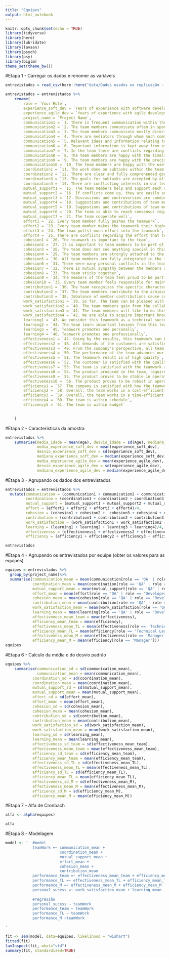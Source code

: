 ---
title: "Equipes"
output: html_notebook
---

```{r setup, include=FALSE, message=FALSE}

knitr::opts_chunk$set(echo = TRUE)
library(tidyverse)
library(here)
library(lubridate)
library(lavaan)
library(psych)
library(psy)
library(biglm)
theme_set(theme_bw())

```

#Etapa 1 - Carregar os dados e renomer as variáveis

```{r}

entrevistados = read_csv(here::here("data/Dados usados na replicação - TEAMWORK QUALITY.csv"))

entrevistados = entrevistados %>%
    rename(
        role = `Your Role`,
        experience_soft_dev = `Years of experience with software development`,
        experience_agile_dev = `Years of experience with agile development`,
        project_name = `Project Name`,
        communication1 = `1. There is frequent communication within the team.`,
        communication2 = `2. The team members communicate often in spontaneous meetings, phone conversations, etc.`,
        communication3 = `3. The team members communicate mostly directly and personally with each other`,
        communication4 = `4. There are mediators through whom much communication is conducted`,
        communication5 = `5. Relevant ideas and information relating to the teamwork is shared openly by all team members`,
        communication6 = `6. Important information is kept away from other team members in certain situations`,
        communication7 = `7. In the team there are conflicts regarding the openness of the information flow`,
        communication8 = `8. The team members are happy with the timeliness in which they receive information from other teammembers`,
        communication9 = `9. The team members are happy with the precision of the information they receive from other teammembers`,
        communication10 = `10. The team members are happy with the usefulness of the information they receive from other teammembers`,
        coordination1 = `11. The work done on subtasks within the team is closely harmonized`,
        coordination2 = `12. There are clear and fully comprehended goals for subtasks within our team`,
        coordination3 = `13. The goals for subtasks are accepted by all team members`,
        coordination4 = `14. There are conflicting interests in our team regarding subtasks/subgoals`,
        mutual_support1 = `15. The team members help and support each other as best they can`,
        mutual_support2 = `16. If conflicts come up, they are easily and quickly resolved`,
        mutual_support3 = `17. Discussions and controversies are conducted constructively`,
        mutual_support4 = `18. Suggestions and contributions of team members are respected`,
        mutual_support5 = `19. Suggestions and contributions of team members are discussed and further developed`,
        mutual_support6 = `20. The team is able to reach consensus regarding important issues`,
        mutual_support7 = `21. The team cooperate well`,
        effort1 = `22. Every team member fully pushes the teamwork`,
        effort2 = `23. Every team member makes the teamwork their highest priority`,
        effort3 = `24. The team put(s) much effort into the teamwork`,
        effort4 = `25. There are conflicts regarding the effort that team members put into the teamwork`,
        cohesion1 = `26. The teamwork is important to the team`,
        cohesion2 = `27. It is important to team members to be part of the team`,
        cohesion3 = `28. The team does not see anything special in this teamwork`,
        cohesion4 = `29. The team members are strongly attached to the team`,
        cohesion5 = `30. All team members are fully integrated in the team`,
        cohesion6 = `31. There were many personal conflicts in the team`,
        cohesion7 = `32. There is mutual sympathy between the members of the team`,
        cohesion8 = `33. The team sticks together`,
        cohesion9 = `34. The members of the team feel proud to be part of the team`,
        cohesion10 = `35. Every team member feels responsible for maintaining and protecting the team`,
        contribution1 = `36. The team recognizes the specific characteristics (strengths and weaknesses) of the individual teammembers`,
        contribution2 = `37. The team members contribute to the achievement of the team's goals in accordance with their specific potential`,
        contribution3 = `38. Imbalance of member contributions cause conflicts in our team`,
        work_satisfaction1 = `39. So far, the team can be pleased with its work`,
        work_satisfaction2 = `40. The team members gain from the collaborative teamwork`,
        work_satisfaction3 = `41. The team members will like to do this type of collaborative work again`,
        work_satisfaction4 = `42. We are able to acquire important know-how through this teamwork`,
        learning1 = `43. We consider this teamwork as a technical success`,
        learning2 = `44. The team learn important lessons from this teamwork`,
        learning3 = `45. Teamwork promotes one personally`,
        learning4 = `46. Teamwork promotes one professionally`,
        effectiveness1 = `47. Going by the results, this teamwork can be regarded as successful`,
        effectiveness2 = `48. All demands of the customers are satisfied`,
        effectiveness3 = `49. From the company's perspective, all team goals are achieved`,
        effectiveness4 = `50. The performance of the team advances our image to the customer`,
        effectiveness5 = `51. The teamwork result is of high quality`,
        effectiveness6 = `52. The customer is satisfied with the quality of the teamwork result`,
        effectiveness7 = `53. The team is satisfied with the teamwork result`,
        effectiveness8 = `54. The product produced in the team, requires little rework`,
        effectiveness9 = `55. The product proves to be stable in operation`,
        effectiveness10 = `56. The product proves to be robust in operation`,
        efficiency1 = `57. The company is satisfied with how the teamwork progresses`,
        efficiency2 = `58. Overall, the team works in a cost-efficient way`,
        efficiency3 = `59. Overall, the team works in a time-efficient way`,
        efficiency4 = `60. The team is within schedule`,
        efficiency5 = `61. The team is within budget`

        
    )
```

#Etapa 2 - Características da amostra

```{r}

entrevistados %>%
    summarise(media_idade = mean(Age), desvio_idade = sd(Age), mediana_idade = median(Age),
              media_experience_soft_dev = mean(experience_soft_dev), 
              desvio_experience_soft_dev = sd(experience_soft_dev),
              mediana_experience_soft_dev = median(experience_soft_dev),
              media_experience_agile_dev = mean(experience_agile_dev), 
              desvio_experience_agile_dev = sd(experience_agile_dev),
              mediana_experience_agile_dev = median(experience_agile_dev))

```

#Etapa 3 - Agrupando os dados dos entrevistados

```{r}

entrevistados = entrevistados %>%
  mutate(communication = (communication1 + communication2 + communication3 + communication4 + communication5 + communication6 + communication7 + communication8 + communication9 + communication10)/10,
         coordination = (coordination1 + coordination2 + coordination3 + coordination4)/4,
         mutual_support = (mutual_support1 + mutual_support2 + mutual_support3 + mutual_support4 + mutual_support5 + mutual_support6 + mutual_support7)/7,
         effort = (effort1 + effort2 + effort3 + effort4)/4,
         cohesion = (cohesion1 + cohesion2 +  cohesion3 + cohesion4 + cohesion5 + cohesion6 + cohesion7 + cohesion8 + cohesion9 + cohesion10)/10,
         contribution = (contribution1 + contribution2 + contribution3)/3,
         work_satisfaction = (work_satisfaction1 + work_satisfaction2 + work_satisfaction3 + work_satisfaction4)/4,
         learning = (learning1 + learning2 + learning3 + learning4)/4,
         effectiveness = (effectiveness1 + effectiveness2 + effectiveness3 + effectiveness4 + effectiveness5 + effectiveness6 + effectiveness7 + effectiveness8 + effectiveness9 + effectiveness10)/10,
         efficiency = (efficiency1 + efficiency2 + efficiency3 + efficiency4 + efficiency5)/5)

entrevistados

```

#Etapa 4 - Agrupando os entrevistados por equipe (obter os valores para as equipes)

```{r}

equipes = entrevistados %>%
  group_by(project_name)%>%
  summarise(communication_mean = mean(communication[role == 'QA' | role == 'Developer' | role == 'Scrum Master']), 
            coordination_mean = mean(coordination[role == 'QA' | role == 'Developer' | role == 'Scrum Master']), 
            mutual_support_mean = mean(mutual_support[role == 'QA' | role == 'Developer' | role == 'Scrum Master']),
            effort_mean = mean(effort[role == 'QA' | role == 'Developer' | role == 'Scrum Master']), 
            cohesion_mean = mean(cohesion[role == 'QA' | role == 'Developer' | role == 'Scrum Master']), 
            contribution_mean = mean(contribution[role == 'QA' | role == 'Developer' | role == 'Scrum Master']),
            work_satisfaction_mean = mean(work_satisfaction[role == 'QA' | role == 'Developer' | role == 'Scrum Master']), 
            learning_mean = mean(learning[role == 'QA' | role == 'Developer' | role == 'Scrum Master']), 
            effectiveness_mean_team = mean(effectiveness),
            efficiency_mean_team = mean(efficiency),
            effectiveness_mean_TL = mean(effectiveness[role == 'Technical Lead']),
            efficiency_mean_TL = mean(efficiency[role == 'Technical Lead']),
            effectiveness_mean_M = mean(effectiveness[role == 'Manager']),
            efficiency_mean_M = mean(efficiency[role == 'Manager']))
equipes

```

#Etapa 6 - Calculo da média e do desvio padrão

```{r}

equipes %>%
    summarise(communication_sd = sd(communication_mean), 
              communication_mean = mean(communication_mean),
            coordination_sd = sd(coordination_mean),
            coordination_mean = mean(coordination_mean),
            mutual_support_sd = sd(mutual_support_mean),
            mutual_support_mean = mean(mutual_support_mean), 
            effort_sd = sd(effort_mean), 
            effort_mean = mean(effort_mean),
            cohesion_sd = sd(cohesion_mean), 
            cohesion_mean = mean(cohesion_mean), 
            contribution_sd = sd(contribution_mean),
            contribution_mean = mean(contribution_mean),
            work_satisfaction_sd = sd(work_satisfaction_mean), 
            work_satisfaction_mean = mean(work_satisfaction_mean),
            learning_sd = sd(learning_mean), 
            learning_mean = mean(learning_mean), 
            effectiveness_sd_team = sd(effectiveness_mean_team),
            effectiveness_mean_team = mean(effectiveness_mean_team),
            efficiency_sd_team = sd(efficiency_mean_team),
            efficiency_mean_team = mean(efficiency_mean_team),
            effectiveness_sd_TL = sd(effectiveness_mean_TL),
            effectiveness_mean_TL = mean(effectiveness_mean_TL),
            efficiency_sd_TL = sd(efficiency_mean_TL),
            efficiency_mean_TL = mean(efficiency_mean_TL),
            effectiveness_sd_M = sd(effectiveness_mean_M),
            effectiveness_mean_M = mean(effectiveness_mean_M),
            efficiency_sd_M = sd(efficiency_mean_M),
            efficiency_mean_M = mean(efficiency_mean_M))


```

#Etapa 7 - Alfa de Cronbach

```{r}

alfa <- alpha(equipes)

alfa

```


#Etapa 8 - Modelagem 

```{r}

model <- '  #model
            teamWork =~ communication_mean +
                        coordination_mean + 
                        mutual_support_mean + 
                        effort_mean + 
                        cohesion_mean + 
                        contribution_mean
            performance_team =~ effectiveness_mean_team + efficiency_mean_team
            performance_TL =~ effectiveness_mean_TL + efficiency_mean_TL
            performance_M =~ effectiveness_mean_M + efficiency_mean_M
            personal_sucess =~ work_satisfaction_mean + learning_mean
              
            #regressão
            personal_sucess ~ teamWork
            performance_team ~ teamWork
            performance_TL ~ teamWork
            performance_M ~teamWork

'

fit <- sem(model, data=equipes, likelihood = "wishart")
fitted(fit)
lavInspect(fit, what="std")
summary(fit, standardized=TRUE)

```

